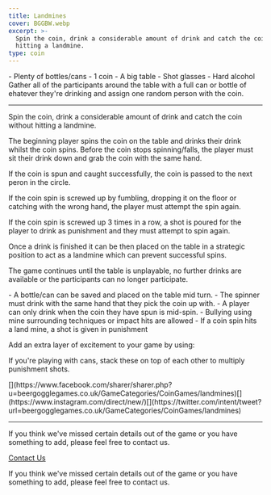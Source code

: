 ```yaml
---
title: Landmines
cover: BGGBW.webp
excerpt: >-
  Spin the coin, drink a considerable amount of drink and catch the coin without
  hitting a landmine.
type: coin
---
```



<GameHero
  cover="/BeerGoggleGames/images/BGGBW.webp"
  alt="Landmines"
/>

<GameSection title="Equipment" icon="/BeerGoggleGames/images/liquor.webp">
-   Plenty of bottles/cans
-   1 coin
-   A big table
-   Shot glasses
-   Hard alcohol
</GameSection>

<GameSection title="Setup" icon="/BeerGoggleGames/images/settings.webp">
Gather all of the participants around the table with a full can or bottle of ehatever they're drinking and assign one random person with the coin.

* * *
</GameSection>

<GameSection title="Aim of the Game" icon="/BeerGoggleGames/images/target.webp">
<p>Spin the coin, drink a considerable amount of drink and catch the coin without hitting a landmine.</p>
</GameSection>

<GameSection title="How to Play" icon="/BeerGoggleGames/images/question.webp">
The beginning player spins the coin on the table and drinks their drink whilst the coin spins. Before the coin stops spinning/falls, the player must sit their drink down and grab the coin with the same hand.

If the coin is spun and caught successfully, the coin is passed to the next peron in the circle.

If the coin spin is screwed up by fumbling, dropping it on the floor or catching with the wrong hand, the player must attempt the spin again.

If the coin spin is screwed up 3 times in a row, a shot is poured for the player to drink as punishment and they must attempt to spin again.

Once a drink is finished it can be then placed on the table in a strategic position to act as a landmine which can prevent successful spins.

The game continues until the table is unplayable, no further drinks are available or the participants can no longer participate.
</GameSection>

<GameSection title="Rules" icon="/BeerGoggleGames/images/rules.webp">
-   A bottle/can can be saved and placed on the table mid turn.
-   The spinner must drink with the same hand that they pick the coin up with.
-   A player can only drink when the coin they have spun is mid-spin.
-   Bullying using mine surrounding techniques or impact hits are allowed
-   If a coin spin hits a land mine, a shot is given in punishment
</GameSection>

<GameSection title="Special Edition" icon="/BeerGoggleGames/images/special.webp">
<p>Add an extra layer of excitement to your game by using:</p>
</GameSection>

<GameSection title="**Tower**" icon="/BeerGoggleGames/images/question.webp">
<p>If you're playing with cans, stack these on top of each other to multiply punishment shots.</p>
</GameSection>

<GameSection title="Share This Page" icon="/BeerGoggleGames/images/question.webp">
[](https://www.facebook.com/sharer/sharer.php?u=beergogglegames.co.uk/GameCategories/CoinGames/landmines)[](https://www.instagram.com/direct/new/)[](https://twitter.com/intent/tweet?url=beergogglegames.co.uk/GameCategories/CoinGames/landmines)

* * *
</GameSection>

<GameSection title="Feedback" icon="/BeerGoggleGames/images/question.webp">
If you think we've missed certain details out of the game or you have something to add, please feel free to contact us.

  
  
  
[Contact Us](contact)
</GameSection>

<ShareButtons title="Landmines" />

<FeedbackCard>
<p>If you think we've missed certain details out of the game or you have something to add, please feel free to contact us.</p>
</FeedbackCard>
